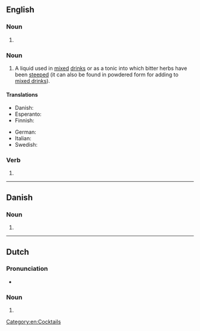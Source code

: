 ==English==
{{wikipedia}}

===Noun===
{{head|en|noun form}}

# {{plural of|en|bitter}}

===Noun===
{{en-noun|bitters}}

# A liquid used in [[mix]]ed [[drink]]s or as a tonic into which bitter herbs have been [[steep|steeped]] (it can also be found in powdered form for adding to [[mixed drink]]s).

====Translations====
{{trans-top|beverage}}
* Danish: {{t+|da|bitter|c}}
* Esperanto: {{t|eo|amaraĵo}}
* Finnish: {{t+|fi|katkero}}
{{trans-mid}}
* German: {{t+|de|Bitter|m}}
* Italian: {{t+|it|bitter|m}}
* Swedish: {{t+|sv|bitter|c}}
{{trans-bottom}}

===Verb===
{{head|en|verb form}}

# {{en-third-person singular of|bitter}}

[[Category:en:Cocktails]]

----

==Danish==

===Noun===
{{head|da|noun form|g=c}}

# {{inflection of|da|bitter||indef|gen|s}}


----

==Dutch==

===Pronunciation===
* {{audio|nl|Nl-bitters.ogg|Audio}}

===Noun===
{{head|nl|noun form}}

# {{nl-noun form of|pl|bitter}}
